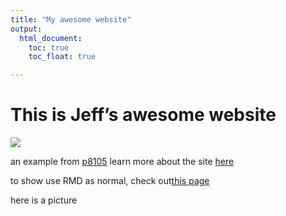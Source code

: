 ```yaml
---
title: "My awesome website"
output: 
  html_document:
    toc: true
    toc_float: true

---
```


# This is Jeff's awesome website

![](https://media.giphy.com/media/drXGoW1iudhKw/giphy.gif)

an example from [p8105](https://p8105.com/making_websites.html)
learn more about the site [here](about.html)

to show use RMD as normal, check out[this page](plots.html)

here is a picture
